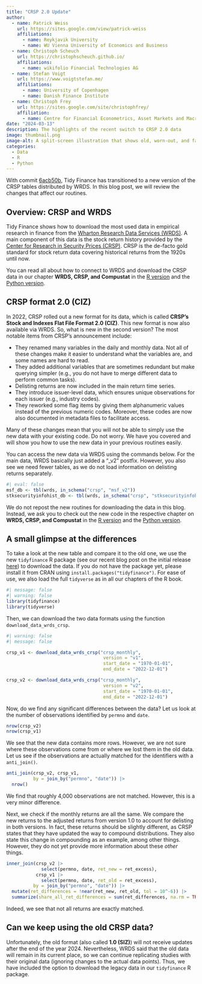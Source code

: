 ```yaml
---
title: "CRSP 2.0 Update"
author:
  - name: Patrick Weiss
    url: https://sites.google.com/view/patrick-weiss
    affiliations:
      - name: Reykjavik University
      - name: WU Vienna University of Economics and Business
  - name: Christoph Scheuch
    url: https://christophscheuch.github.io/
    affiliations:
      - name: wikifolio Financial Technologies AG
  - name: Stefan Voigt
    url: https://www.voigtstefan.me/
    affiliations:
      - name: University of Copenhagen
      - name: Danish Finance Institute
  - name: Christoph Frey
    url: https://sites.google.com/site/christophfrey/
    affiliation:
      - name: Centre for Financial Econometrics, Asset Markets and Macroeconomic Policy at Lancaster University
date: "2024-03-13"
description: The highlights of the recent switch to CRSP 2.0 data
image: thumbnail.png
image-alt: A split-screen illustration that shows old, worn-out, and faded financial papers, charts, and documents, characterized by a tattered appearance, yellowed by time, and cluttered arrangement, symbolizing traditional and outdated methods of financial management and analysis on the left side This contrast highlights the evolution of financial documentation towards more modern practices on the right side. Created with DALL-E.
categories: 
  - Data
  - R
  - Python
--- 
```


With commit [6acb50b](https://github.com/tidy-finance/website/commit/6acb50b4d7ee8415be41731bdd65fc88b1bff76b), Tidy Finance has transitioned to a new version of the CRSP tables distributed by WRDS. In this blog post, we will review the changes that affect our routines.

## Overview: CRSP and WRDS

Tidy Finance shows how to download the most used data in empirical research in finance from the [Wharton Research Data Services (WRDS)](https://wrds-www.wharton.upenn.edu/). A main component of this data is the stock return history provided by the [Center for Research in Security Prices (CRSP)](https://crsp.org/). CRSP is the de-facto gold standard for stock return data covering historical returns from the 1920s until now.

You can read all about how to connect to WRDS and download the CRSP data in our chapter **WRDS, CRSP, and Compustat** in the [R version](../../r/wrds-crsp-and-compustat.qmd) and the [Python version](../../python/wrds-crsp-and-compustat.qmd).

## CRSP format 2.0 (CIZ)

In 2022, CRSP rolled out a new format for its data, which is called **CRSP's Stock and Indexes Flat File Format 2.0 (CIZ)**. This new format is now also available via WRDS. So, what is new in the second version? The most notable items from CRSP's announcement include:

- They renamed many variables in the daily and monthly data. Not all of these changes make it easier to understand what the variables are, and some names are hard to read. 
- They added additional variables that are sometimes redundant but make querying simpler (e.g., you do not have to merge different data to perform common tasks).
- Delisting returns are now included in the main return time series.
- They introduce issuer-level data, which ensures unique observations for each issuer (e.g., industry codes).
- They reworked some flag items by giving them alphanumeric values instead of the previous numeric codes. Moreover, these codes are now also documented in metadata files to facilitate access.

Many of these changes mean that you will not be able to simply use the new data with your existing code. Do not worry. We have you covered and will show you how to use the new data in your previous routines easily.

You can access the new data via WRDS using the commands below. For the main data, WRDS basically just added a "_v2" postfix. However, you also see we need fewer tables, as we do not load information on delisting returns separately. 

```r
#| eval: false
msf_db <- tbl(wrds, in_schema("crsp", "msf_v2"))
stksecurityinfohist_db <- tbl(wrds, in_schema("crsp", "stksecurityinfohist"))
```

We do not repost the new routines for downloading the data in this blog. Instead, we ask you to check out the new code in the respective chapter on **WRDS, CRSP, and Compustat** in the [R version](../../r/wrds-crsp-and-compustat.qmd) and the [Python version](../../python/wrds-crsp-and-compustat.qmd).

## A small glimpse at the differences

To take a look at the new table and compare it to the old one, we use the new `tidyfinance` R package (see our recent blog post on the initial release [here](../../docs/blog/r-tidyfinance-0-1-0/)) to download the data. If you do not have the package yet, please install it from CRAN using `install.packages("tidyfinance")`. For ease of use, we also load the full `tidyverse` as in all our chapters of the R book.

```r
#| message: false
#| warning: false
library(tidyfinance)
library(tidyverse)
```

Then, we can download the two data formats using the function `download_data_wrds_crsp`.

```r
#| warning: false
#| message: false

crsp_v1 <- download_data_wrds_crsp("crsp_monthly", 
                                    version = "v1",
                                    start_date = "1970-01-01",
                                    end_date = "2022-12-01")

crsp_v2 <- download_data_wrds_crsp("crsp_monthly", 
                                    version = "v2",
                                    start_date = "1970-01-01",
                                    end_date = "2022-12-01")
```

Now, do we find any significant differences between the data? Let us look at the number of observations identified by `permno` and `date`.

```r
nrow(crsp_v2)
nrow(crsp_v1)
```

We see that the new data contains more rows. However, we are not sure where these observations come from or where we lost them in the old data. Let us see if the observations are actually matched for the identifiers with a `anti_join()`.

```r
anti_join(crsp_v2, crsp_v1,
          by = join_by("permno", "date")) |> 
  nrow()
```

We find that roughly 4,000 observations are not matched. However, this is a very minor difference. 

Next, we check if the monthly returns are all the same. We compare the new returns to the adjusted returns from version 1.0 to account for delisting in both versions. In fact, these returns should be slightly different, as CRSP states that they have updated the way to compound distributions. They also state this change in compounding as an example, among other things. However, they do not yet provide more information about these *other* things.

```r
inner_join(crsp_v2 |> 
             select(permno, date, ret_new = ret_excess), 
           crsp_v1 |> 
             select(permno, date, ret_old = ret_excess),
          by = join_by("permno", "date")) |> 
  mutate(ret_differences = !near(ret_new, ret_old, tol = 10^-6)) |> 
  summarize(share_all_ret_differences = sum(ret_differences, na.rm = TRUE)/n())
```

Indeed, we see that not all returns are exactly matched.

## Can we keep using the old CRSP data? 

Unfortunately, the old format (also called **1.0 (SIZ)**) will not receive updates after the end of the year 2024. Nevertheless, WRDS said that the old data will remain in its current place, so we can continue replicating studies with their original data (ignoring changes to the actual data points). Thus, we have included the option to download the legacy data in our `tidyfinance` R package.